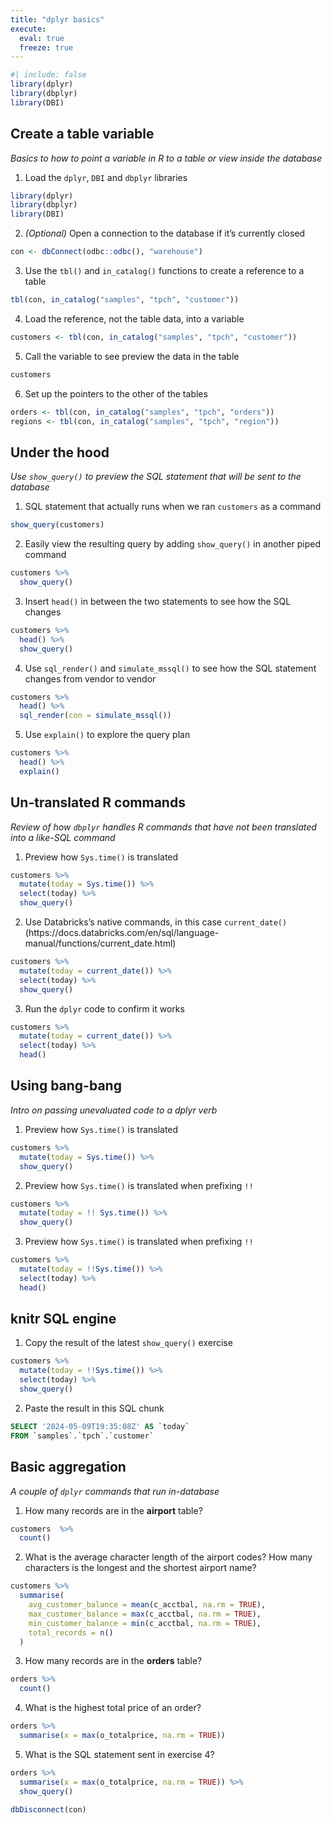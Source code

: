 ```yaml
---
title: "dplyr basics"
execute: 
  eval: true
  freeze: true
---
```



```r
#| include: false
library(dplyr)
library(dbplyr)
library(DBI)
```

## Create a table variable

*Basics to how to point a variable in R to a table or view inside the database*


1. Load the `dplyr`, `DBI` and `dbplyr` libraries
```r
library(dplyr)
library(dbplyr)
library(DBI)
```

2. *(Optional)* Open a connection to the database if it's currently closed
```r
con <- dbConnect(odbc::odbc(), "warehouse")
```


3. Use the `tbl()` and `in_catalog()` functions to create a reference to a table
```r
tbl(con, in_catalog("samples", "tpch", "customer"))
```

4. Load the reference, not the table data, into a variable
```r
customers <- tbl(con, in_catalog("samples", "tpch", "customer"))
```


5. Call the variable to see preview the data in the table
```r
customers
```

6. Set up the pointers to the other of the tables
```r
orders <- tbl(con, in_catalog("samples", "tpch", "orders"))
regions <- tbl(con, in_catalog("samples", "tpch", "region"))
```

## Under the hood 
*Use `show_query()` to preview the SQL statement that will be sent to the database*

1. SQL statement that actually runs when we ran `customers` as a command
```r
show_query(customers)
```

2. Easily view the resulting query by adding `show_query()` in another piped command
```r
customers %>%
  show_query()
```

3. Insert `head()` in between the two statements to see how the SQL changes
```r
customers %>%
  head() %>%
  show_query()
```

4. Use `sql_render()` and `simulate_mssql()` to see how the SQL statement changes from vendor to vendor
```r
customers %>%
  head() %>%
  sql_render(con = simulate_mssql()) 
```

5. Use `explain()` to explore the query plan
```r
customers %>% 
  head() %>% 
  explain()
```

## Un-translated R commands
*Review of how `dbplyr` handles R commands that have not been translated into a like-SQL command*

1. Preview how `Sys.time()` is translated
```r
customers %>%
  mutate(today = Sys.time()) %>%
  select(today) %>% 
  show_query()
```

2. Use Databricks's native commands, in this case `current_date()` 
(https://docs.databricks.com/en/sql/language-manual/functions/current_date.html)
```r
customers %>%
  mutate(today = current_date()) %>%
  select(today) %>% 
  show_query()
```

3. Run the `dplyr` code to confirm it works
```r
customers %>%
  mutate(today = current_date()) %>%
  select(today) %>%
  head()
```

## Using bang-bang
*Intro on passing unevaluated code to a dplyr verb*

1. Preview how `Sys.time()` is translated
```r
customers %>%
  mutate(today = Sys.time()) %>%
  show_query()
```

2. Preview how `Sys.time()` is translated when prefixing `!!`
```r
customers %>%
  mutate(today = !! Sys.time()) %>%
  show_query()
```

3. Preview how `Sys.time()` is translated when prefixing `!!`
```r
customers %>%
  mutate(today = !!Sys.time()) %>%
  select(today) %>%
  head()
```

## knitr SQL engine

1. Copy the result of the latest `show_query()` exercise
```r
customers %>%
  mutate(today = !!Sys.time()) %>%
  select(today) %>% 
  show_query()
```

2. Paste the result in this SQL chunk
```sql
SELECT '2024-05-09T19:35:08Z' AS `today`
FROM `samples`.`tpch`.`customer`
```


## Basic aggregation
*A couple of `dplyr` commands that run in-database*

1. How many records are in the **airport** table?
```r
customers  %>%
  count()
```

2. What is the average character length of the airport codes? How many characters is the longest and the shortest airport name?
```r
customers %>%
  summarise(
    avg_customer_balance = mean(c_acctbal, na.rm = TRUE),
    max_customer_balance = max(c_acctbal, na.rm = TRUE),
    min_customer_balance = min(c_acctbal, na.rm = TRUE),
    total_records = n()
  )
```

3. How many records are in the **orders** table?
```r
orders %>%
  count()
```

4. What is the highest total price of an order?
```r
orders %>%
  summarise(x = max(o_totalprice, na.rm = TRUE))
```

5. What is the SQL statement sent in exercise 4?
```r
orders %>%
  summarise(x = max(o_totalprice, na.rm = TRUE)) %>%
  show_query()
```

```r
dbDisconnect(con)
```
